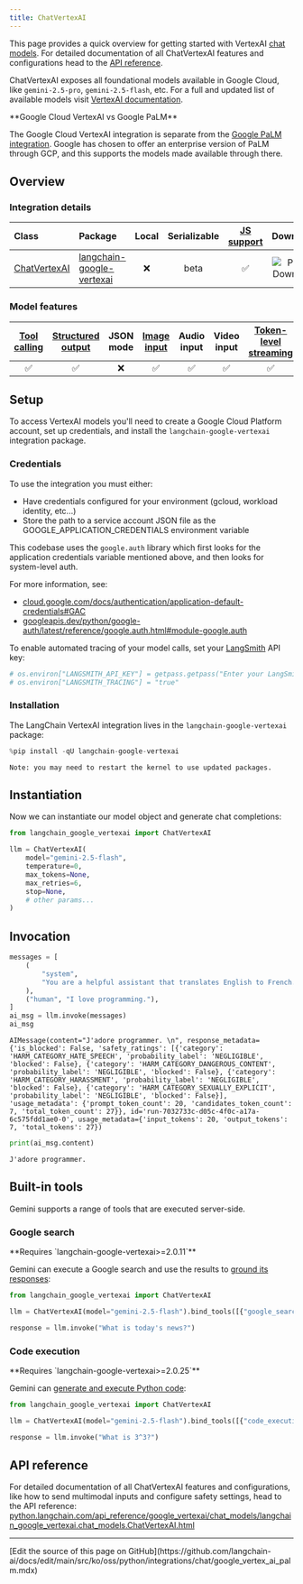 ```yaml
---
title: ChatVertexAI
---
```


This page provides a quick overview for getting started with VertexAI [chat models](/oss/python/langchain/models). For detailed documentation of all ChatVertexAI features and configurations head to the [API reference](https://python.langchain.com/api_reference/google_vertexai/chat_models/langchain_google_vertexai.chat_models.ChatVertexAI.html).

ChatVertexAI exposes all foundational models available in Google Cloud, like `gemini-2.5-pro`, `gemini-2.5-flash`, etc. For a full and updated list of available models visit [VertexAI documentation](https://cloud.google.com/vertex-ai/generative-ai/docs/models).

<Info>
**Google Cloud VertexAI vs Google PaLM**

The Google Cloud VertexAI integration is separate from the [Google PaLM integration](/oss/python/integrations/chat/google_generative_ai/). Google has chosen to offer an enterprise version of PaLM through GCP, and this supports the models made available through there.

</Info>

## Overview

### Integration details

| Class | Package | Local | Serializable | [JS support](https://js.langchain.com/docs/integrations/chat/google_vertex_ai) | Downloads | Version |
| :--- | :--- | :---: | :---: |  :---: | :---: | :---: |
| [ChatVertexAI](https://python.langchain.com/api_reference/google_vertexai/chat_models/langchain_google_vertexai.chat_models.ChatVertexAI.html) | [langchain-google-vertexai](https://python.langchain.com/api_reference/google_vertexai/index.html) | ❌ | beta | ✅ | ![PyPI - Downloads](https://img.shields.io/pypi/dm/langchain-google-vertexai?style=flat-square&label=%20) | ![PyPI - Version](https://img.shields.io/pypi/v/langchain-google-vertexai?style=flat-square&label=%20) |

### Model features

| [Tool calling](/oss/python/langchain/tools) | [Structured output](/oss/python/langchain/structured-output) | JSON mode | [Image input](/oss/python/langchain/messages#multimodal) | Audio input | Video input | [Token-level streaming](/oss/python/langchain/streaming/) | Native async | [Token usage](/oss/python/langchain/models#token-usage) | [Logprobs](/oss/python/langchain/models#log-probabilities) |
| :---: | :---: | :---: | :---: |  :---: | :---: | :---: | :---: | :---: | :---: |
| ✅ | ✅ | ❌ | ✅ | ✅ | ✅ | ✅ | ✅ | ✅ | ❌ |

## Setup

To access VertexAI models you'll need to create a Google Cloud Platform account, set up credentials, and install the `langchain-google-vertexai` integration package.

### Credentials

To use the integration you must either:

- Have credentials configured for your environment (gcloud, workload identity, etc...)
- Store the path to a service account JSON file as the GOOGLE_APPLICATION_CREDENTIALS environment variable

This codebase uses the `google.auth` library which first looks for the application credentials variable mentioned above, and then looks for system-level auth.

For more information, see:

- [cloud.google.com/docs/authentication/application-default-credentials#GAC](https://cloud.google.com/docs/authentication/application-default-credentials#GAC)
- [googleapis.dev/python/google-auth/latest/reference/google.auth.html#module-google.auth](https://googleapis.dev/python/google-auth/latest/reference/google.auth.html#module-google.auth)

To enable automated tracing of your model calls, set your [LangSmith](https://docs.smith.langchain.com/) API key:

```python
# os.environ["LANGSMITH_API_KEY"] = getpass.getpass("Enter your LangSmith API key: ")
# os.environ["LANGSMITH_TRACING"] = "true"
```

### Installation

The LangChain VertexAI integration lives in the `langchain-google-vertexai` package:

```python
%pip install -qU langchain-google-vertexai
```

```output
Note: you may need to restart the kernel to use updated packages.
```

## Instantiation

Now we can instantiate our model object and generate chat completions:

```python
from langchain_google_vertexai import ChatVertexAI

llm = ChatVertexAI(
    model="gemini-2.5-flash",
    temperature=0,
    max_tokens=None,
    max_retries=6,
    stop=None,
    # other params...
)
```

## Invocation

```python
messages = [
    (
        "system",
        "You are a helpful assistant that translates English to French. Translate the user sentence.",
    ),
    ("human", "I love programming."),
]
ai_msg = llm.invoke(messages)
ai_msg
```

```output
AIMessage(content="J'adore programmer. \n", response_metadata={'is_blocked': False, 'safety_ratings': [{'category': 'HARM_CATEGORY_HATE_SPEECH', 'probability_label': 'NEGLIGIBLE', 'blocked': False}, {'category': 'HARM_CATEGORY_DANGEROUS_CONTENT', 'probability_label': 'NEGLIGIBLE', 'blocked': False}, {'category': 'HARM_CATEGORY_HARASSMENT', 'probability_label': 'NEGLIGIBLE', 'blocked': False}, {'category': 'HARM_CATEGORY_SEXUALLY_EXPLICIT', 'probability_label': 'NEGLIGIBLE', 'blocked': False}], 'usage_metadata': {'prompt_token_count': 20, 'candidates_token_count': 7, 'total_token_count': 27}}, id='run-7032733c-d05c-4f0c-a17a-6c575fdd1ae0-0', usage_metadata={'input_tokens': 20, 'output_tokens': 7, 'total_tokens': 27})
```

```python
print(ai_msg.content)
```

```output
J'adore programmer.
```

## Built-in tools

Gemini supports a range of tools that are executed server-side.

### Google search

<Info>
    **Requires `langchain-google-vertexai>=2.0.11`**
</Info>

Gemini can execute a Google search and use the results to [ground its responses](https://ai.google.dev/gemini-api/docs/grounding):

```python
from langchain_google_vertexai import ChatVertexAI

llm = ChatVertexAI(model="gemini-2.5-flash").bind_tools([{"google_search": {}}])

response = llm.invoke("What is today's news?")
```

### Code execution

<Info>
    **Requires `langchain-google-vertexai>=2.0.25`**
</Info>

Gemini can [generate and execute Python code](https://ai.google.dev/gemini-api/docs/code-execution):

```python
from langchain_google_vertexai import ChatVertexAI

llm = ChatVertexAI(model="gemini-2.5-flash").bind_tools([{"code_execution": {}}])

response = llm.invoke("What is 3^3?")
```

## API reference

For detailed documentation of all ChatVertexAI features and configurations, like how to send multimodal inputs and configure safety settings, head to the API reference: [python.langchain.com/api_reference/google_vertexai/chat_models/langchain_google_vertexai.chat_models.ChatVertexAI.html](https://python.langchain.com/api_reference/google_vertexai/chat_models/langchain_google_vertexai.chat_models.ChatVertexAI.html)

---

<Callout icon="pen-to-square" iconType="regular">
  [Edit the source of this page on GitHub](https://github.com/langchain-ai/docs/edit/main/src/ko/oss/python/integrations/chat/google_vertex_ai_palm.mdx)
</Callout>
